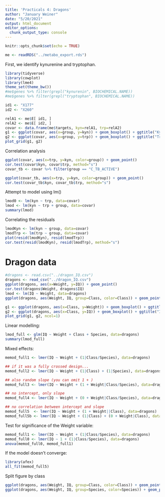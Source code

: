 ```yaml
---
title: 'Practicals 4: Dragons'
author: "January Weiner"
date: "5/20/2021"
output: html_document
editor_options: 
  chunk_output_type: console
---
```


```r
knitr::opts_chunk$set(echo = TRUE)
```

```r
me <- readRDS("../metabo_export.rds")
```

First, we identify kynurenine and tryptophan.

```r
library(tidyverse)
library(cowplot)
library(lme4)
theme_set(theme_bw())
#me$genes %>% filter(grepl("kynurenin", BIOCHEMICAL.NAME))
#me$genes %>% filter(grepl("tryptophan", BIOCHEMICAL.NAME))

id1 <- "X177"
id2 <- "X260"

relA1 <- me$E[ id1, ]
relA2 <- me$E[ id2, ]
covar <- data.frame(me$targets, kyn=relA1, trp=relA2)
g1 <- ggplot(covar, aes(x=group, y=kyn)) + geom_boxplot() + ggtitle("Kynurenine")
g2 <- ggplot(covar, aes(x=group, y=trp)) + geom_boxplot() + ggtitle("Tryptophan")
plot_grid(g1, g2)
```

Correlation analysis

```r
ggplot(covar, aes(x=trp, y=kyn, color=group)) + geom_point()
cor.test(covar$kyn, covar$trp, method="s")
covar_tb <- covar %>% filter(group == "C_TB_ACTIVE")
```


```r
ggplot(covar_tb, aes(x=trp, y=kyn, color=group)) + geom_point()
cor.test(covar_tb$kyn, covar_tb$trp, method="s")
```


Attempt to model using lm()

```r
lmod0 <- lm(kyn ~ trp, data=covar)
lmod <- lm(kyn ~ trp + group, data=covar)
summary(lmod)
```

Correlating the residuals

```r
lmodKyn <- lm(kyn ~ group, data=covar)
lmodTrp <- lm(trp ~ group, data=covar)
plot(resid(lmodKyn), resid(lmodTrp))
cor.test(resid(lmodKyn), resid(lmodTrp), method="s")
```


# Dragon data

```r
#dragons <- read.csv("../dragon_IQ.csv")
dragons <- read_csv("../dragon_IQ.csv")
ggplot(dragons, aes(x=Weight, y=IQ)) + geom_point()
cor.test(dragons$Weight, dragons$IQ)
lmod <- lm(IQ ~ Weight, data=dragons)
ggplot(dragons, aes(Weight, IQ, group=Class, color=Class)) + geom_point() + geom_smooth(method = "lm")
```


```r
g1 <- ggplot(dragons, aes(x=Class, y=Weight)) + geom_boxplot() + ggtitle("Weight")
g2 <- ggplot(dragons, aes(x=Class, y=IQ)) + geom_boxplot() + ggtitle("IQ")
plot_grid(g1, g2, ncol=1)
```

Linear modelling:

```r
lmod_full <- glm(IQ ~ Weight + Class + Species, data=dragons)
summary(lmod_full)
```

Mixed effects:

```r
memod_full1 <- lmer(IQ ~ Weight + (1|Class/Species), data=dragons)

## if it was a fully crossed design...
memod_full2 <- lmer(IQ ~ Weight + (1|Class) + (1|Species), data=dragons)

## also random slope (you can omit 1 + )
memod_full3 <- lmer(IQ ~ Weight + (1 + Weight|Class/Species), data=dragons)

## no intercept, only slope
memod_full4 <- lmer(IQ ~ Weight + (0 + Weight|Class/Species), data=dragons)

## no correlation between intercept and slope
memod_full5  <- lmer(IQ ~ Weight + (1 + Weight||Class), data=dragons)
memod_full5b <- lmer(IQ ~ Weight + (1|Class) + (0 + Weight|Class), data=dragons)
```

Test for significance of the Weight variable:

```r
memod_full1 <- lmer(IQ ~ Weight + (1|Class/Species), data=dragons)
memod_full0 <- lmer(IQ ~ 1 + (1|Class/Species), data=dragons)
anova(memod_full0, memod_full1)
```



If the model doesn't converge:

```r
library(afex)
all_fit(memod_full5)
```


Split figure by class

```r
ggplot(dragons, aes(Weight, IQ, group=Class, color=Class)) + geom_point() + geom_smooth(method = "lm") + facet_wrap(~ Class)
ggplot(dragons, aes(Weight, IQ, group=Species, color=Species)) + geom_point() + geom_smooth(method = "lm") + facet_wrap(~ Class) + theme(legend.position="none")
```

